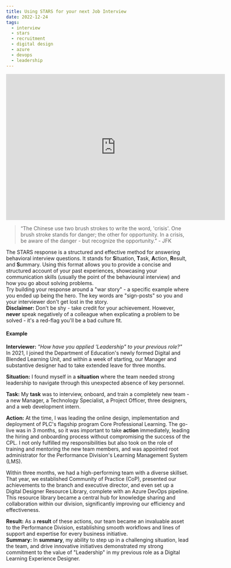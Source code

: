 ```yaml
---
title: Using STARS for your next Job Interview 
date: 2022-12-24
tags:
  - interview
  - stars
  - recruitment
  - digital design
  - azure
  - devops
  - leadership
---
```

<iframe src="https://www.youtube.com/embed/yY-P3D63Z18" width="600" height="400" frameborder="0" allow="accelerometer; autoplay; encrypted-media; gyroscope; picture-in-picture" allowfullscreen></iframe>

> “The Chinese use two brush strokes to write the word, 'crisis'. One brush stroke stands for danger; the other for opportunity. In a crisis, be aware of the danger - but recognize the opportunity.” - JFK  
  

The STARS response is a structured and effective method for answering behavioral interview questions. It stands for **S**ituation, **T**ask, **A**ction, **R**esult, and **S**ummary. Using this format allows you to provide a concise and structured account of your past experiences, showcasing your communication skills (usually the point of the behavioural interview) and how you go about solving problems.  
Try building your response around a "war story" - a specific example where you ended up being the hero. The key words are "sign-posts" so you and your interviewer don't get lost in the story.  
**Disclaimer:** Don't be shy - take credit for your achievement. However, **never** speak negatively of a colleague when explicating a problem to be solved - it's a red-flag you'll be a bad culture fit.  
#### Example
**Interviewer:** *"How have you applied 'Leadership" to your previous role?"*  
In 2021, I joined the Department of Education's newly formed Digital and Blended Learning Unit, and within a week of starting, our Manager and substantive designer had to take extended leave for three months.  

**Situation:** I found myself in a **situation** where the team needed strong leadership to navigate through this unexpected absence of key personnel.

**Task:** My **task** was to interview, onboard, and train a completely new team - a new Manager, a Technology Specialist, a Project Officer, three designers, and a web development intern.  

**Action:** At the time, I was leading the online design, implementation and deployment of PLC's flagship program Core Professional Learning. The go-live was in 3 months, so it was important to take **action** immediately, leading the hiring and onboarding process without compromising the success of the CPL. I not only fulfilled my responsibilities but also took on the role of training and mentoring the new team members, and was appointed root administrator for the Performance Division's Learning Management System (LMS).

Within three months, we had a high-performing team with a diverse skillset. That year, we established Community of Practice (CoP), presented our achievements to the branch and executive director, and even set up a Digital Designer Resource Library, complete with an Azure DevOps pipeline. This resource library became a central hub for knowledge sharing and collaboration within our division, significantly improving our efficiency and effectiveness.

**Result:** As a **result** of these actions, our team became an invaluable asset to the Performance Division, establishing smooth workflows and lines of support and expertise for every business initiative.  
**Summary:** In **summary**, my ability to step up in a challenging situation, lead the team, and drive innovative initiatives demonstrated my strong commitment to the value of "Leadership" in my previous role as a Digital Learning Experience Designer.
